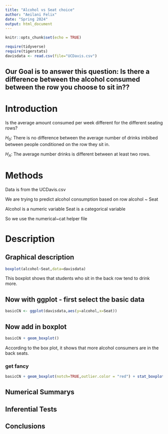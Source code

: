 ```yaml
---
title: "Alcohol vs Seat choice"
author: "Aeilani Felix"
date: "Spring 2024"
output: html_document
---
```


```r
knitr::opts_chunk$set(echo = TRUE)
```

```r
require(tidyverse)
require(tigerstats)
davisdata <- read.csv(file="UCDavis.csv")
```
## Our Goal is to answer this question: Is there a difference between the alcohol consumed between the row you choose to sit in??

# Introduction 

Is the average amount consumed per week different for the different seating rows?

$H_0$: There is no difference between the average number of drinks imbibed between people conditioned on the row they sit in.

$H_A$: The average number drinks is different between at least two rows.   

# Methods 

Data is from the UCDavis.csv

We are trying to predict alcohol consumption based on row alcohol ~ Seat

Alcohol is a numeric variable 
Seat is a categorical variable 

So we use the numerical~cat helper file

# Description 
## Graphical description 

```r
boxplot(alcohol~Seat,data=davisdata)
```

This boxplot shows that students who sit in the back row tend to drink more.

## Now with ggplot - first select the basic data

```r
basicCN <- ggplot(davisdata,aes(y=alcohol,x=Seat))
```

## Now add in boxplot

```r
basicCN + geom_boxplot()
```
  According to the box plot, it shows that more alcohol consumers are in the back seats.
  
### get fancy  

```r
basicCN + geom_boxplot(notch=TRUE,outlier.color = "red") + stat_boxplot(geom ='errorbar') + labs(title="Fancy notch boxplot \n with 2 lines")
```

## Numerical Summarys 

## Inferential Tests

## Conclusions


